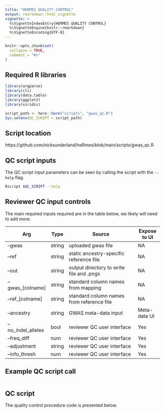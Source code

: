 ```yaml
---
title: "HERMES QUALITY CONTROL"
output: rmarkdown::html_vignette
vignette: >
  %\VignetteIndexEntry{HERMES QUALITY CONTROL}
  %\VignetteEngine{knitr::rmarkdown}
  %\VignetteEncoding{UTF-8}
---
```


```r
knitr::opts_chunk$set(
  collapse = TRUE,
  comment = "#>"
)
```

## Required R libraries
```r
library(argparse)
library(cli)
library(data.table)
library(ggplot2)
library(viridis)
```

```r
script_path <- here::here("scripts", "gwas_qc.R")
Sys.setenv(QC_SCRIPT = script_path)
```

## Script location
https://github.com/nicksunderland/heRmes/blob/main/scripts/gwas_qc.R

## QC script inputs  
The QC script input parameters can be seen by calling the script with the `--help` flag.

```bash
Rscript $QC_SCRIPT --help
```

## Reviewer QC input controls
The main required inputs required are in the table below, we likely will need to add more.

| Arg                 | Type   | Source                                   | Expose to UI |
|---------------------|--------|------------------------------------------|--------------|
| --gwas              | string | uploaded gwas file                       | NA           |
| --ref               | string | static ancestry-specific reference file  | NA           |
| --out               | string | output directory to write file and .pngs | NA           |
| --gwas_[colname]    | string | standard column names from mapping       | NA           |
| --ref_[colname]     | string | standard column names from reference file| NA           |
| --ancestry          | string | GWAS meta-data input                     | Meta-data UI |
| --no_indel_alleles  | bool   | reviewer QC user interface               | Yes          |
| --freq_diff         | num    | reviewer QC user interface               | Yes          |
| --adjustment        | string | reviewer QC user interface               | Yes          |
| --info_thresh       | num    | reviewer QC user interface               | Yes          |

## Example QC script call
```bash

```

## QC script  
The quality control procedure code is presented below.

```r

```

